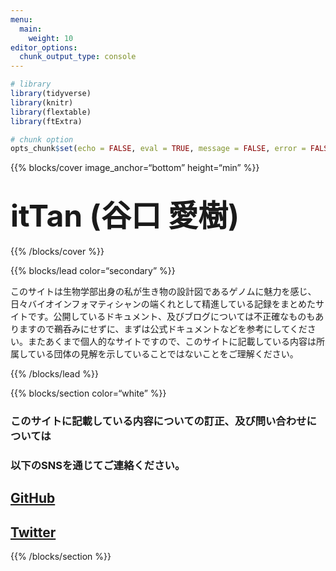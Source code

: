 ```yaml
---
menu:
  main:
    weight: 10
editor_options: 
  chunk_output_type: console
---
```



```r
# library
library(tidyverse)
library(knitr)
library(flextable)
library(ftExtra)

# chunk option
opts_chunk$set(echo = FALSE, eval = TRUE, message = FALSE, error = FALSE, warning = FALSE, cache = TRUE)
```


{{% blocks/cover image_anchor="bottom" height="min" %}}

## <font size="10"> **itTan (谷口 愛樹)** </font>

{{% /blocks/cover %}}


{{% blocks/lead color="secondary" %}}

このサイトは生物学部出身の私が生き物の設計図であるゲノムに魅力を感じ、日々バイオインフォマティシャンの端くれとして精進している記録をまとめたサイトです。公開しているドキュメント、及びブログについては不正確なものもありますので鵜呑みにせずに、まずは公式ドキュメントなどを参考にしてください。またあくまで個人的なサイトですので、このサイトに記載している内容は所属している団体の見解を示していることではないことをご理解ください。

{{% /blocks/lead %}}


{{% blocks/section color="white" %}}
<div class="container text-center">
  <h3>このサイトに記載している内容についての訂正、及び問い合わせについては</h3>
  <h3>以下のSNSを通じてご連絡ください。</h3>
  <a href="https://github.com/itTan-git/itTan-blog/issues">
    <h2><i class="fab fa-github ml-4 "></i> GitHub </h2>
  </a>
  <a href="https://twitter.com/itTan_bact">
    <h2><i class="fab fa-twitter ml-4 "></i> Twitter </h2>
  </a>
</div>
{{% /blocks/section %}}


